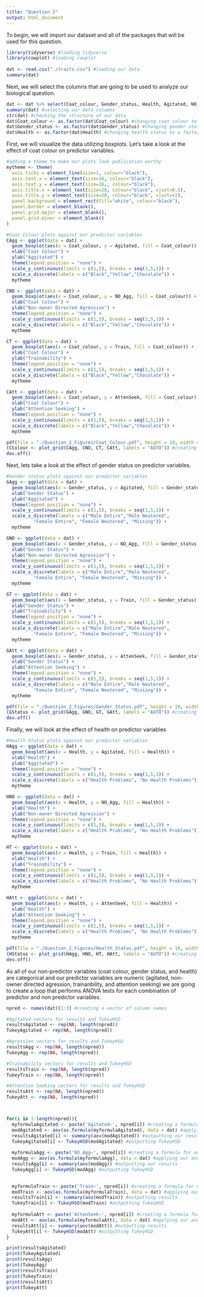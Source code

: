 ```yaml
---
title: "Question 2"
output: html_document
---
```


To begin, we will import our dataset and all of the packages that will be used for this question. 
```r
library(tidyverse) #loading tidyverse 
library(cowplot) #loading cowplot
 
dat <- read.csv("./traits.csv") #loading our data 
summary(dat)
```
Next, we will select the columns that are going to be used to analyze our biological question. 
```r
dat <- dat %>% select(Coat_colour, Gender_status, Health, Agitated, NO_Agg, Train, AttenSeek)
summary(dat) #selecting our data columns 
str(dat) #checking the structure of our data 
dat$Coat_colour <- as.factor(dat$Coat_colour) #changing coat colour to a factor
dat$Gender_status <- as.factor(dat$Gender_status) #changing gender status to a factor
dat$Health <- as.factor(dat$Health) #changing health status to a factor 
```
First, we will visualize the data utilizing boxplots. Let's take a look at the effect of coat colour on predictor variables. 
```r
#adding a theme to make our plots look publication worthy
mytheme <- theme(
  axis.ticks = element_line(size=1, colour="black"),
  axis.text.x = element_text(size=16, colour="black"),
  axis.text.y = element_text(size=16,, colour="black"),
  axis.title.x = element_text(size=20, colour="black", vjust=0.5),
  axis.title.y = element_text(size=20, colour="black", vjust=+2),
  panel.background = element_rect(fill="white", colour="black"),
  panel.border = element_blank(),
  panel.grid.major = element_blank(),
  panel.grid.minor = element_blank()
)

#Coat Colour plots against our predictor variables 
CAgg <- ggplot(data = dat) +
  geom_boxplot(aes(x = Coat_colour, y = Agitated, fill = Coat_colour)) +
  xlab("Coat Colour") +
  ylab("Aggitated") +
  theme(legend.position = "none") +
  scale_y_continuous(limits = c(1,5), breaks = seq(1,5,1)) +
  scale_x_discrete(labels = c("Black","Yellow","Chocolate")) +
  mytheme

CNO <- ggplot(data = dat) +
  geom_boxplot(aes(x = Coat_colour, y = NO_Agg, fill = Coat_colour)) +
  xlab("Coat Colour") + 
  ylab("Non-owner Directed Agression") +
  theme(legend.position = "none") +
  scale_y_continuous(limits = c(1,5), breaks = seq(1,5,1)) +
  scale_x_discrete(labels = c("Black","Yellow","Chocolate")) +
  mytheme

CT <- ggplot(data = dat) +
  geom_boxplot(aes(x = Coat_colour, y = Train, fill = Coat_colour)) +
  xlab("Coat Colour") +
  ylab("Trainability") +
  theme(legend.position = "none") +
  scale_y_continuous(limits = c(1,5), breaks = seq(1,5,1)) +
  scale_x_discrete(labels = c("Black","Yellow","Chocolate")) +
  mytheme

CAtt <- ggplot(data = dat) +
  geom_boxplot(aes(x = Coat_colour, y = AttenSeek, fill = Coat_colour)) +
  xlab("Coat Colour") +
  ylab("Attention Seeking") +
  theme(legend.position = "none") +
  scale_y_continuous(limits = c(1,5), breaks = seq(1,5,1)) +
  scale_x_discrete(labels = c("Black","Yellow","Chocolate")) +
  mytheme

pdf(file = "./Question_2_Figures/Coat_Colour.pdf", height = 10, width = 10)
(CColour <- plot_grid(CAgg, CNO, CT, CAtt, labels = "AUTO")) #creating a 4 plot graph
dev.off()
```
Next, lets take a look at the effect of gender status on predictor variables. 
```r
#Gender status plots against our predictor variables 
GAgg <- ggplot(data = dat) +
  geom_boxplot(aes(x = Gender_status, y = Agitated, fill = Gender_status)) +
  xlab("Gender Status") +
  ylab("Aggitated") +
  theme(legend.position = "none") +
  scale_y_continuous(limits = c(1,5), breaks = seq(1,5,1)) +
  scale_x_discrete(labels = c("Male Entire","Male Neutered",
          "Female Entire", "Female Neutered", "Missing")) +
  mytheme

GNO <- ggplot(data = dat) +
  geom_boxplot(aes(x = Gender_status, y = NO_Agg, fill = Gender_status)) +
  xlab("Gender Status") + 
  ylab("Non-owner Directed Agression") +
  theme(legend.position = "none") +
  scale_y_continuous(limits = c(1,5), breaks = seq(1,5,1)) +
  scale_x_discrete(labels = c("Male Entire","Male Neutered",
          "Female Entire", "Female Neutered", "Missing")) +
  mytheme

GT <- ggplot(data = dat) +
  geom_boxplot(aes(x = Gender_status, y = Train, fill = Gender_status)) +
  xlab("Gender Status") +
  ylab("Trainability") +
  theme(legend.position = "none") +
  scale_y_continuous(limits = c(1,5), breaks = seq(1,5,1)) +
  scale_x_discrete(labels = c("Male Entire","Male Neutered",
          "Female Entire", "Female Neutered", "Missing")) +
  mytheme

GAtt <- ggplot(data = dat) +
  geom_boxplot(aes(x = Gender_status, y = AttenSeek, fill = Gender_status)) +
  xlab("Gender Status") +
  ylab("Attention Seeking") +
  theme(legend.position = "none") +
  scale_y_continuous(limits = c(1,5), breaks = seq(1,5,1)) +
  scale_x_discrete(labels = c("Male Entire","Male Neutered",
          "Female Entire", "Female Neutered", "Missing")) +
  mytheme

pdf(file = "./Question_2_Figures/Gender_Status.pdf", height = 10, width = 20)
(GStatus <- plot_grid(GAgg, GNO, GT, GAtt, labels = "AUTO")) #creating a 4 plot graph
dev.off()
```
Finally, we will look at the effect of health on predictor variables
```r
#Health Status plots against our predictor variables 
HAgg <- ggplot(data = dat) +
  geom_boxplot(aes(x = Health, y = Agitated, fill = Health)) +
  xlab("Health") +
  ylab("Aggitated") +
  theme(legend.position = "none") +
  scale_y_continuous(limits = c(1,5), breaks = seq(1,5,1)) +
  scale_x_discrete(labels = c("Health Problems", "No Health Problems")) +
  mytheme

HNO <- ggplot(data = dat) +
  geom_boxplot(aes(x = Health, y = NO_Agg, fill = Health)) +
  xlab("Health") + 
  ylab("Non-owner Directed Agression") +
  theme(legend.position = "none") +
  scale_y_continuous(limits = c(1,5), breaks = seq(1,5,1)) +
  scale_x_discrete(labels = c("Health Problems", "No Health Problems")) +
  mytheme

HT <- ggplot(data = dat) +
  geom_boxplot(aes(x = Health, y = Train, fill = Health)) +
  xlab("Health") +
  ylab("Trainability") +
  theme(legend.position = "none") +
  scale_y_continuous(limits = c(1,5), breaks = seq(1,5,1)) +
  scale_x_discrete(labels = c("Health Problems", "No Health Problems")) +
  mytheme

HAtt <- ggplot(data = dat) +
  geom_boxplot(aes(x = Health, y = AttenSeek, fill = Health)) +
  xlab("Health") +
  ylab("Attention Seeking") +
  theme(legend.position = "none") +
  scale_y_continuous(limits = c(1,5), breaks = seq(1,5,1)) +
  scale_x_discrete(labels = c("Health Problems", "No Health Problems")) +
  mytheme

pdf(file = "./Question_2_Figures/Health_Status.pdf", height = 10, width = 10)
(HStatus <- plot_grid(HAgg, HNO, HT, HAtt, labels = "AUTO")) #creating a 4 plot graph 
dev.off()
```
As all of our non-predictor variables (coat colour, gender status, and health) are categorical and our predictor variables are numeric (agitated, non-owner directed agression, trainanbility, and attention seeking) we are going to create a loop that performs ANOVA tests for each combination of predictor and non predictor variables. 
```r
npred <- names(dat)[1:3] #creating a vector of column names 

#Agitated vectors for results and TukeyHSD
resultsAgitated <- rep(NA, length(npred))
TukeyAgitated <- rep(NA, length(npred))

#Agression vectors for results and TukeyHSD
resultsAgg <- rep(NA, length(npred))
TukeyAgg <- rep(NA, length(npred))

#Trainability vectors for results and TukeyHSD
resultsTrain <- rep(NA, length(npred))
TukeyTrain <- rep(NA, length(npred))

#Attention Seeking vectors for results and TukeyHSD
resultsAtt <- rep(NA, length(npred))
TukeyAtt <- rep(NA, length(npred))



for(i in 1:length(npred)){
  myformulaAgitated <- paste('Agitated~', npred[i]) #creating a formula for our anova test 
  modAgitated <- aov(as.formula(myformulaAgitated), data = dat) #applying our anova test 
  resultsAgitated[i] <- summary(aov(modAgitated)) #outputting our results 
  TukeyAgitated[i] <- TukeyHSD(modAgitated) #outputting TukeyHSD 
  
  myformulaAgg <- paste('NO_Agg~', npred[i]) #creating a formula for our anova test
  modAgg <- aov(as.formula(myformulaAgg), data = dat) #applying our anova test
  resultsAgg[i] <- summary(aov(modAgg)) #outputting our results 
  TukeyAgg[i] <- TukeyHSD(modAgg) #outputting TukeyHSD

  
  myformulaTrain <- paste('Train~', npred[i]) #creating a formula for our anova test
  modTrain <- aov(as.formula(myformulaTrain), data = dat) #applying our anova test 
  resultsTrain[i] <- summary(aov(modTrain)) #outputting results 
  TukeyTrain[i] <- TukeyHSD(modTrain) #outputting TukeyHSD
  
  myformulaAtt <- paste('AttenSeek~', npred[i]) #creating a formula for our anova test 
  modAtt <- aov(as.formula(myformulaAtt), data = dat) #applying our anova test 
  resultsAtt[i] <- summary(aov(modAtt)) #outputting results 
  TukeyAtt[i] <- TukeyHSD(modAtt) #outputting TukeyHSD
}

print(resultsAgitated)
print(TukeyAgitated)
print(resultsAgg)
print(TukeyAgg)
print(resultsTrain)
print(TukeyTrain)
print(resultsAtt)
print(TukeyAtt)
```


